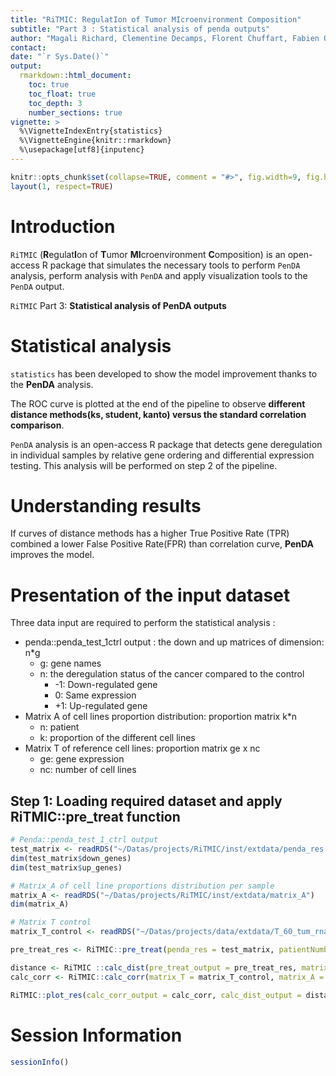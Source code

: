 ```yaml
---
title: "RiTMIC: RegulatIon of Tumor MIcroenvironment Composition"
subtitle: "Part 3 : Statistical analysis of penda outputs"
author: "Magali Richard, Clementine Decamps, Florent Chuffart, Fabien Quinquis, Daniel Jost"
contact: 
date: "`r Sys.Date()`"
output: 
  rmarkdown::html_document:
    toc: true
    toc_float: true
    toc_depth: 3
    number_sections: true
vignette: >
  %\VignetteIndexEntry{statistics}
  %\VignetteEngine{knitr::rmarkdown}
  %\usepackage[utf8]{inputenc}
---
```


```r
knitr::opts_chunk$set(collapse=TRUE, comment = "#>", fig.width=9, fig.height=6, eval=TRUE, echo=TRUE, results="verbatim", dpi=75)
layout(1, respect=TRUE)
```


# Introduction

`RiTMIC` (**R**egulat**I**on of **T**umor **MI**croenvironment **C**omposition) is an open-access R package that simulates the necessary tools to perform `PenDA` analysis, perform analysis with `PenDA` and apply visualization tools to the `PenDA` output. 

`RiTMIC` Part 3: **Statistical analysis of PenDA outputs**

# Statistical analysis 

`statistics` has been developed to show the model improvement  thanks to the __PenDA__ analysis. 

The ROC curve is plotted at the end of the pipeline to observe __different distance methods(ks, student, kanto) versus the standard correlation comparison__.

`PenDA` analysis is an open-access R package that detects gene deregulation in individual samples by relative gene ordering and differential expression testing. This analysis will be performed on step 2 of the pipeline.

# Understanding results 

If curves of distance methods has a higher True Positive Rate (TPR) combined a lower False Positive Rate(FPR) than correlation curve, __PenDA__ improves the model.  

# Presentation of the input dataset

Three data input are required to perform the statistical analysis :

- penda::penda_test_1ctrl output : the down and up matrices of dimension: n*g 
  - g: gene names 
  - n: the deregulation status of the cancer compared to the control
    - -1: Down-regulated gene 
    - 0: Same expression
    - +1: Up-regulated gene 

- Matrix A of cell lines proportion distribution: proportion matrix k*n
  - n: patient 
  - k: proportion of the different cell lines
  
- Matrix T of reference cell lines: proportion matrix ge x nc
  - ge: gene expression
  - nc: number of cell lines 
  
## Step 1: Loading required dataset and apply RiTMIC::pre_treat function

```r
# Penda::penda_test_1_ctrl output 
test_matrix <- readRDS("~/Datas/projects/RiTMIC/inst/extdata/penda_res.RDS")
dim(test_matrix$down_genes)
dim(test_matrix$up_genes)

# Matrix_A of cell line proportions distribution per sample
matrix_A <- readRDS("~/Datas/projects/RiTMIC/inst/extdata/matrix_A")
dim(matrix_A)

# Matrix T control 
matrix_T_control <- readRDS("~/Datas/projects/data/extdata/T_60_tum_rna_c_t.rds")

pre_treat_res <- RiTMIC::pre_treat(penda_res = test_matrix, patientNumber=5)

```

```r
distance <- RiTMIC ::calc_dist(pre_treat_output = pre_treat_res, matrix_A = matrix_A)
calc_corr <- RiTMIC::calc_corr(matrix_T = matrix_T_control, matrix_A = A_60p)
```

```r
RiTMIC::plot_res(calc_corr_output = calc_corr, calc_dist_output = distance, graph_title = "Analyse the model improvement thanks to PenDA with ROC curves")
```

# Session Information

```r
sessionInfo()
```